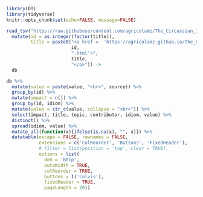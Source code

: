 <style> div.main-container { max-width: 1600px; } </style>

```r
library(DT)
library(tidyverse)
knitr::opts_chunk$set(echo=FALSE, message=FALSE)
```

```r
read_tsv("https://raw.githubusercontent.com/agricolamz/The_Circassian_Isoglosses_Database/master/database.csv") %>% 
  mutate(id = as.integer(factor(title)),
         title = paste0("<a href =  'https://agricolamz.github.io/The_Circassian_Isoglosses_Database/",
                        id,
                        ".html'>",
                        title,
                        "</a>")) ->
  db

db %>% 
  mutate(value = paste(value, "<br>", source)) %>%
  group_by(id) %>% 
  mutate(impact = n()) %>%
  group_by(id, idiom) %>% 
  mutate(value = str_c(value, collapse = "<br>")) %>% 
  select(impact, title, topic, contributor, idiom, value) %>% 
  distinct() %>% 
  spread(idiom, value) %>% 
  mutate_all(function(x){ifelse(is.na(x), "", x)}) %>% 
  datatable(escape = FALSE, rownames = FALSE,
            extensions = c('ColReorder', 'Buttons', 'FixedHeader'),
            # filter = list(position = 'top', clear = TRUE),
            options = list(
              dom = 'Btip', 
              autoWidth = TRUE, 
              colReorder = TRUE, 
              buttons = I('colvis'),
              fixedHeader = TRUE,
              pageLength = 20))
```